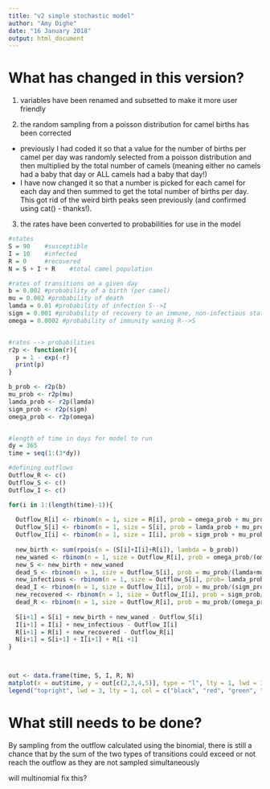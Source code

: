 ```yaml
---
title: "v2 simple stochastic model"
author: "Amy Dighe"
date: "16 January 2018"
output: html_document
---
```

# What has changed in this version?

1. variables have been renamed and subsetted to make it more user friendly

2. the random sampling from a poisson distribution for camel births has been corrected
  + previously I had coded it so that a value for the number of births per camel per day was randomly selected from a poisson distribution and then multiplied by the total number of camels (meaning either no camels had a baby that day or ALL camels had a baby that day!)
  + I have now changed it so that a number is picked for each camel for each day and then summed to get the total number of births per day. This got rid of the weird birth peaks seen previously (and confirmed using cat() - thanks!).

3. the rates have been converted to probabilities for use in the model

```r
#states
S = 90    #susceptible
I = 10    #infected
R = 0     #recovered
N = S + I + R    #total camel population

#rates of transitions on a given day
b = 0.002 #probability of a birth (per camel)
mu = 0.002 #probability of death
lamda = 0.01 #probability of infection S-->I
sigm = 0.001 #probability of recovery to an immune, non-infectious state I-->R
omega = 0.0002 #probability of immunity waning R-->S


#rates --> probabilities
r2p <- function(r){
  p = 1 - exp(-r)
  print(p)
}

b_prob <- r2p(b)
mu_prob <- r2p(mu)
lamda_prob <- r2p(lamda)
sigm_prob <- r2p(sigm)
omega_prob <- r2p(omega)


#length of time in days for model to run
dy = 365
time = seq(1:(3*dy))

#defining outflows
Outflow_R <- c()
Outflow_S <- c()
Outflow_I <- c()

for(i in 1:(length(time)-1)){
  
  Outflow_R[i] <- rbinom(n = 1, size = R[i], prob = omega_prob + mu_prob)
  Outflow_S[i] <- rbinom(n = 1, size = S[i], prob = lamda_prob + mu_prob)
  Outflow_I[i] <- rbinom(n = 1, size = I[i], prob = sigm_prob + mu_prob)
  
  new_birth <- sum(rpois(n = (S[i]+I[i]+R[i]), lambda = b_prob)) 
  new_waned <- rbinom(n = 1, size = Outflow_R[i], prob = omega_prob/(omega_prob+mu_prob))  
  new_S <- new_birth + new_waned
  dead_S <- rbinom(n = 1, size = Outflow_S[i], prob = mu_prob/(lamda+mu))
  new_infectious <- rbinom(n = 1, size = Outflow_S[i], prob= lamda_prob/(lamda_prob+mu_prob))
  dead_I <- rbinom(n = 1, size = Outflow_I[i], prob = mu_prob/(sigm_prob+mu_prob))
  new_recovered <- rbinom(n = 1, size = Outflow_I[i], prob = sigm_prob/(sigm_prob+mu_prob))
  dead_R <- rbinom(n = 1, size = Outflow_R[i], prob = mu_prob/(omega_prob+mu_prob))
  
  S[i+1] = S[i] + new_birth + new_waned - Outflow_S[i]
  I[i+1] = I[i] + new_infectious - Outflow_I[i]
  R[i+1] = R[i] + new_recovered - Outflow_R[i]
  N[i+1] = S[i+1] + I[i+1] + R[i +1]
}



out <- data.frame(time, S, I, R, N)
matplot(x = out$time, y = out[c(2,3,4,5)], type = "l", lty = 1, lwd = 3, xlab = "time", ylab = "number of individuals")
legend("topright", lwd = 3, lty = 1, col = c("black", "red", "green", "blue"), legend = c("S", "I", "R", "N"))
```

# What still needs to be done?
By sampling from the outflow calculated using the binomial, there is still a chance that by the sum of the two types of transitions could exceed or not reach the outflow as they are not sampled simultaneously

will multinomial fix this?